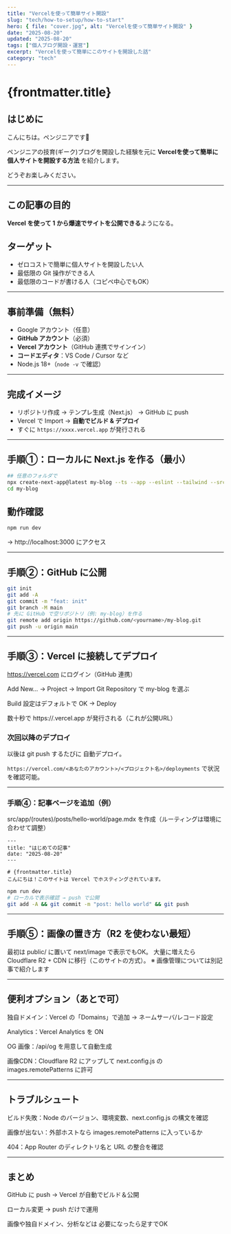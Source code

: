 ```yaml
---
title: "Vercelを使って簡単サイト開設"
slug: "tech/how-to-setup/how-to-start"
hero: { file: "cover.jpg", alt: "Vercelを使って簡単サイト開設" }
date: "2025-08-20"
updated: "2025-08-20"
tags: ["個人ブログ開設・運営"]
excerpt: "Vercelを使って簡単にこのサイトを開設した話"
category: "tech"
---
```

# {frontmatter.title}

## はじめに
こんにちは。ペンジニアです🐧

ペンジニアの技育(ギーク)ブログを開設した経験を元に
**Vercelを使って簡単に個人サイトを開設する方法** を紹介します。

どうぞお楽しみください。

---

## この記事の目的
**Vercel を使って 1 から爆速でサイトを公開できる**ようになる。

## ターゲット
- ゼロコストで簡単に個人サイトを開設したい人  
- 最低限の Git 操作ができる人  
- 最低限のコードが書ける人（コピペ中心でもOK）

---

## 事前準備（無料）
- Google アカウント（任意）
- **GitHub アカウント**（必須）
- **Vercel アカウント**（GitHub 連携でサインイン）
- **コードエディタ**：VS Code / Cursor など
- Node.js 18+（`node -v` で確認）

---

## 完成イメージ
- リポジトリ作成 → テンプレ生成（Next.js） → GitHub に push  
- Vercel で Import → **自動でビルド & デプロイ**  
- すぐに `https://xxxx.vercel.app` が発行される

---

## 手順①：ローカルに Next.js を作る（最小）

```bash
## 任意のフォルダで
npx create-next-app@latest my-blog --ts --app --eslint --tailwind --src-dir --use-npm
cd my-blog
```

## 動作確認

```bash
npm run dev
```

→ http://localhost:3000 にアクセス

---

## 手順②：GitHub に公開

```bash
git init
git add -A
git commit -m "feat: init"
git branch -M main
# 先に GitHub で空リポジトリ（例: my-blog）を作る
git remote add origin https://github.com/<yourname>/my-blog.git
git push -u origin main
```

---

## 手順③：Vercel に接続してデプロイ

https://vercel.com にログイン（GitHub 連携）

Add New… → Project → Import Git Repository で my-blog を選ぶ

Build 設定はデフォルトで OK → Deploy

数十秒で https://<project>.vercel.app が発行される（これが公開URL）

### 次回以降のデプロイ
以後は git push するたびに 自動デプロイ。

`https://vercel.com/<あなたのアカウント>/<プロジェクト名>/deployments`
で状況を確認可能。

---

### 手順④：記事ページを追加（例）

src/app/(routes)/posts/hello-world/page.mdx を作成（ルーティングは環境に合わせて調整）

```mdx
---
title: "はじめての記事"
date: "2025-08-20"
---

# {frontmatter.title}
こんにちは！このサイトは Vercel でホスティングされています。

```

```bash
npm run dev
# ローカルで表示確認 → push で公開
git add -A && git commit -m "post: hello world" && git push
```

---

## 手順⑤：画像の置き方（R2 を使わない最短）

最初は public/ に置いて next/image で表示でもOK。
大量に増えたら Cloudflare R2 + CDN に移行（このサイトの方式）。
※ 画像管理については別記事で紹介します

---

## 便利オプション（あとで可）

独自ドメイン：Vercel の「Domains」で追加 → ネームサーバ/レコード設定

Analytics：Vercel Analytics を ON

OG 画像：/api/og を用意して自動生成

画像CDN：Cloudflare R2 にアップして next.config.js の images.remotePatterns に許可

---

## トラブルシュート

ビルド失敗：Node のバージョン、環境変数、next.config.js の構文を確認

画像が出ない：外部ホストなら images.remotePatterns に入っているか

404：App Router のディレクトリ名と URL の整合を確認

---

## まとめ

GitHub に push → Vercel が自動でビルド＆公開

ローカル変更 → push だけで運用

画像や独自ドメイン、分析などは 必要になったら足すでOK